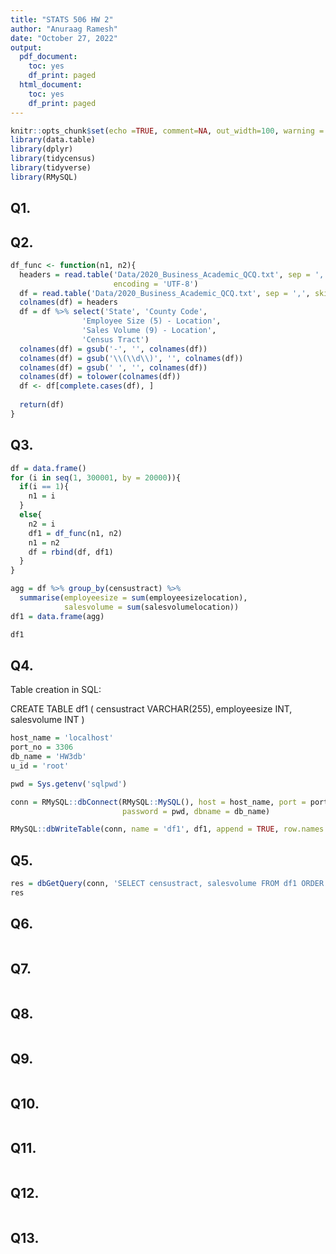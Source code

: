 ```yaml
---
title: "STATS 506 HW 2"
author: "Anuraag Ramesh"
date: "October 27, 2022"
output:
  pdf_document:
    toc: yes
    df_print: paged
  html_document:
    toc: yes
    df_print: paged
---
```


```r
knitr::opts_chunk$set(echo =TRUE, comment=NA, out_width=100, warning = FALSE)
library(data.table)
library(dplyr)
library(tidycensus)
library(tidyverse)
library(RMySQL)
```

## Q1. 


## Q2. 

```r
df_func <- function(n1, n2){
  headers = read.table('Data/2020_Business_Academic_QCQ.txt', sep = ',', nrows = 1,
                       encoding = 'UTF-8')
  df = read.table('Data/2020_Business_Academic_QCQ.txt', sep = ',', skip = n1, nrows = n2 - n1, fileEncoding="latin1")
  colnames(df) = headers
  df = df %>% select('State', 'County Code', 
                'Employee Size (5) - Location', 
                'Sales Volume (9) - Location', 
                'Census Tract')
  colnames(df) = gsub('-', '', colnames(df))
  colnames(df) = gsub('\\(\\d\\)', '', colnames(df))
  colnames(df) = gsub(' ', '', colnames(df))
  colnames(df) = tolower(colnames(df))
  df <- df[complete.cases(df), ]
  
  return(df)
}

```

## Q3. 

```r
df = data.frame()
for (i in seq(1, 300001, by = 20000)){
  if(i == 1){
    n1 = i
  }
  else{
    n2 = i
    df1 = df_func(n1, n2)
    n1 = n2
    df = rbind(df, df1)
  }
}
```

```r
agg = df %>% group_by(censustract) %>%
  summarise(employeesize = sum(employeesizelocation),
            salesvolume = sum(salesvolumelocation))
df1 = data.frame(agg)

df1
```


## Q4. 

Table creation in SQL:

CREATE TABLE df1 (
	censustract VARCHAR(255),
	employeesize INT,
	salesvolume INT
)

```r
host_name = 'localhost'
port_no = 3306
db_name = 'HW3db'
u_id = 'root'

pwd = Sys.getenv('sqlpwd')

conn = RMySQL::dbConnect(RMySQL::MySQL(), host = host_name, port = port_no, user = u_id,
                         password = pwd, dbname = db_name)

RMySQL::dbWriteTable(conn, name = 'df1', df1, append = TRUE, row.names = FALSE)
```

## Q5. 

```r
res = dbGetQuery(conn, 'SELECT censustract, salesvolume FROM df1 ORDER BY salesvolume DESC LIMIT 10')
res
```

## Q6. 


```r

```

## Q7. 

```r

```

## Q8. 

```r

```

## Q9. 

```r

```

## Q10. 

```r

```

## Q11. 

```r

```

## Q12. 

```r

```

## Q13. 

```r

```
